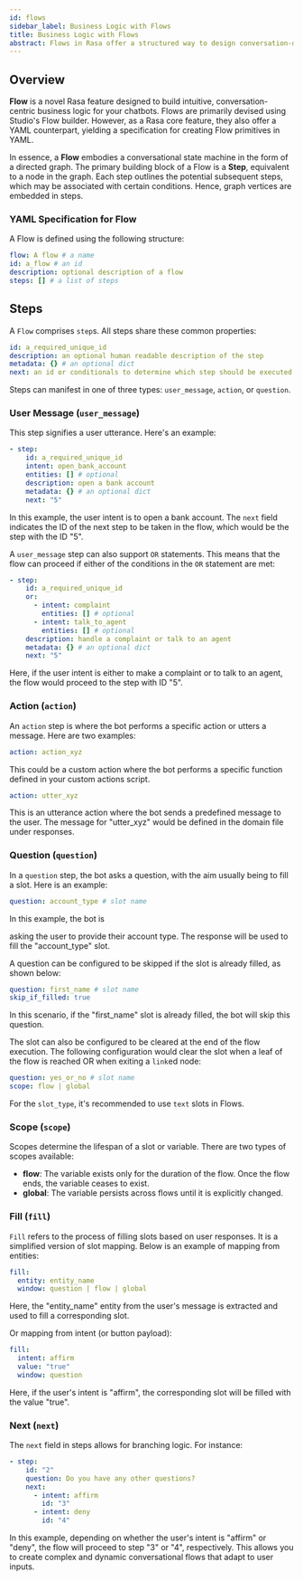 ```yaml
---
id: flows
sidebar_label: Business Logic with Flows
title: Business Logic with Flows
abstract: Flows in Rasa offer a structured way to design conversation-driven business logic. The documentation details the rules for effectively using and managing Flows within Rasa.
---
```


## Overview

**Flow** is a novel Rasa feature designed to build intuitive, conversation-centric business logic for your chatbots. Flows are primarily devised using Studio's Flow builder. However, as a Rasa core feature, they also offer a YAML counterpart, yielding a specification for creating Flow primitives in YAML.

In essence, a **Flow** embodies a conversational state machine in the form of a directed graph. The primary building block of a Flow is a **Step**, equivalent to a node in the graph. Each step outlines the potential subsequent steps, which may be associated with certain conditions. Hence, graph vertices are embedded in steps.

### YAML Specification for Flow

A Flow is defined using the following structure:

```yaml
flow: A flow # a name
id: a_flow # an id
description: optional description of a flow
steps: [] # a list of steps
```

## Steps

A `Flow` comprises `step`s. All steps share these common properties:

```yaml
id: a_required_unique_id
description: an optional human readable description of the step
metadata: {} # an optional dict
next: an id or conditionals to determine which step should be executed next
```

Steps can manifest in one of three types: `user_message`, `action`, or `question`.

### User Message (`user_message`)

This step signifies a user utterance. Here's an example:

```yaml
- step:
    id: a_required_unique_id
    intent: open_bank_account
    entities: [] # optional
    description: open a bank account
    metadata: {} # an optional dict
    next: "5"
```

In this example, the user intent is to open a bank account. The `next` field indicates the ID of the next step to be taken in the flow, which would be the step with the ID "5".

A `user_message` step can also support `OR` statements. This means that the flow can proceed if either of the conditions in the `OR` statement are met:

```yaml
- step:
    id: a_required_unique_id
    or:
      - intent: complaint
        entities: [] # optional
      - intent: talk_to_agent
        entities: [] # optional
    description: handle a complaint or talk to an agent
    metadata: {} # an optional dict
    next: "5"
```

Here, if the user intent is either to make a complaint or to talk to an agent, the flow would proceed to the step with ID "5".

### Action (`action`)

An `action` step is where the bot performs a specific action or utters a message. Here are two examples:

```yaml
action: action_xyz
```

This could be a custom action where the bot performs a specific function defined in your custom actions script.

```yaml
action: utter_xyz
```

This is an utterance action where the bot sends a predefined message to the user. The message for "utter_xyz" would be defined in the domain file under responses.

### Question (`question`)

In a `question` step, the bot asks a question, with the aim usually being to fill a slot. Here is an example:

```yaml
question: account_type # slot name
```

In this example, the bot is

 asking the user to provide their account type. The response will be used to fill the "account_type" slot.

A question can be configured to be skipped if the slot is already filled, as shown below:

```yaml
question: first_name # slot name
skip_if_filled: true
```

In this scenario, if the "first_name" slot is already filled, the bot will skip this question.

The slot can also be configured to be cleared at the end of the flow execution. The following configuration would clear the slot when a leaf of the flow is reached OR when exiting a `link`ed node:

```yaml
question: yes_or_no # slot name
scope: flow | global
```

For the `slot_type`, it's recommended to use `text` slots in Flows.

### Scope (`scope`)

Scopes determine the lifespan of a slot or variable. There are two types of scopes available:

- **flow**: The variable exists only for the duration of the flow. Once the flow ends, the variable ceases to exist.
- **global**: The variable persists across flows until it is explicitly changed.

### Fill (`fill`)

`Fill` refers to the process of filling slots based on user responses. It is a simplified version of slot mapping. Below is an example of mapping from entities:

```yaml
fill:
  entity: entity_name
  window: question | flow | global
```

Here, the "entity_name" entity from the user's message is extracted and used to fill a corresponding slot.

Or mapping from intent (or button payload):

```yaml
fill:
  intent: affirm
  value: "true"
  window: question
```

Here, if the user's intent is "affirm", the corresponding slot will be filled with the value "true".

### Next (`next`)

The `next` field in steps allows for branching logic. For instance:

```yaml
- step:
    id: "2"
    question: Do you have any other questions?
    next:
      - intent: affirm
        id: "3"
      - intent: deny
        id: "4"
```

In this example, depending on whether the user's intent is "affirm" or "deny", the flow will proceed to step "3" or "4", respectively. This allows you to create complex and dynamic conversational flows that adapt to user inputs.
